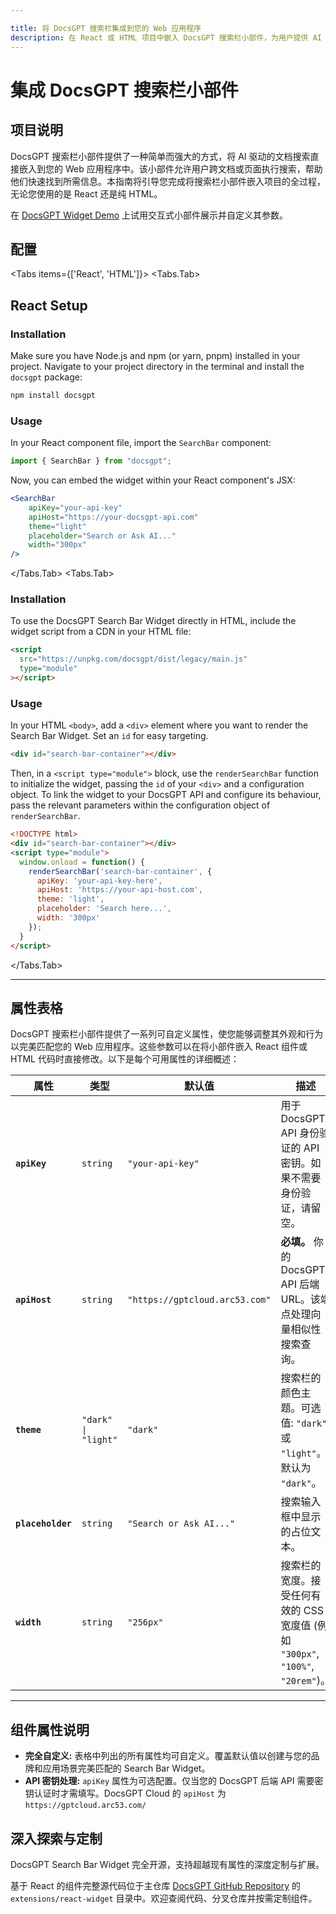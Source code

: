 ```yaml
---

title: 将 DocsGPT 搜索栏集成到您的 Web 应用程序
description: 在 React 或 HTML 项目中嵌入 DocsGPT 搜索栏小部件，为用户提供 AI 驱动的文档搜索功能。
---
```



# 集成 DocsGPT 搜索栏小部件

## 项目说明

DocsGPT 搜索栏小部件提供了一种简单而强大的方式，将 AI 驱动的文档搜索直接嵌入到您的 Web 应用程序中。该小部件允许用户跨文档或页面执行搜索，帮助他们快速找到所需信息。本指南将引导您完成将搜索栏小部件嵌入项目的全过程，无论您使用的是 React 还是纯 HTML。

在 [DocsGPT Widget Demo](https://widget.docsgpt.cloud/) 上试用交互式小部件展示并自定义其参数。

## 配置

<Tabs items={['React', 'HTML']}>
  <Tabs.Tab>
## React Setup

### Installation

Make sure you have Node.js and npm (or yarn, pnpm) installed in your project.  Navigate to your project directory in the terminal and install the `docsgpt` package:

```bash npm
npm install docsgpt
```

### Usage

In your React component file, import the `SearchBar` component:

```js
import { SearchBar } from "docsgpt";
```

Now, you can embed the widget within your React component's JSX:

```jsx
<SearchBar
    apiKey="your-api-key"
    apiHost="https://your-docsgpt-api.com"
    theme="light"
    placeholder="Search or Ask AI..."
    width="300px"
/>
```
  </Tabs.Tab>
  <Tabs.Tab>

### Installation

To use the DocsGPT Search Bar Widget directly in HTML, include the widget script from a CDN in your HTML file:

```html filename="html"
<script
  src="https://unpkg.com/docsgpt/dist/legacy/main.js"
  type="module"
></script>
```

### Usage

In your HTML `<body>`, add a `<div>` element where you want to render the Search Bar Widget. Set an `id` for easy targeting.

```html filename="html"
<div id="search-bar-container"></div>
```

Then, in a `<script type="module">` block, use the `renderSearchBar` function to initialize the widget, passing the `id` of your `<div>` and a configuration object. To link the widget to your DocsGPT API and configure its behaviour, pass the relevant parameters within the configuration object of `renderSearchBar`.

```html filename="html"
<!DOCTYPE html>
<div id="search-bar-container"></div>
<script type="module">
  window.onload = function() {
    renderSearchBar('search-bar-container', {
      apiKey: 'your-api-key-here',
      apiHost: 'https://your-api-host.com',
      theme: 'light',
      placeholder: 'Search here...',
      width: '300px'
    });
  }
</script>
```

  </Tabs.Tab>
</Tabs>

---

## 属性表格

DocsGPT 搜索栏小部件提供了一系列可自定义属性，使您能够调整其外观和行为以完美匹配您的 Web 应用程序。这些参数可以在将小部件嵌入 React 组件或 HTML 代码时直接修改。以下是每个可用属性的详细概述：

| **属性**       | **类型**  | **默认值**                   | **描述**                                                                                  |
|-----------------|-----------|-------------------------------------|--------------------------------------------------------------------------------------------------|
| **`apiKey`**    | `string`  | `"your-api-key"`                  | 用于 DocsGPT API 身份验证的 API 密钥。如果不需要身份验证，请留空。                         |
| **`apiHost`**   | `string`  | `"https://gptcloud.arc53.com"`       | **必填。** 你的 DocsGPT API 后端 URL。该端点处理向量相似性搜索查询。           |
| **`theme`**     | `"dark" \| "light"` | `"dark"`                            | 搜索栏的颜色主题。可选值: `"dark"` 或 `"light"`。默认为 `"dark"`。                                     |
| **`placeholder`** | `string` | `"Search or Ask AI..."`             | 搜索输入框中显示的占位文本。                                           |
| **`width`**     | `string`  | `"256px"`                          | 搜索栏的宽度。接受任何有效的 CSS 宽度值 (例如 `"300px"`, `"100%"`, `"20rem"`)。 |

---

## 组件属性说明

*   **完全自定义:** 表格中列出的所有属性均可自定义。覆盖默认值以创建与您的品牌和应用场景完美匹配的 Search Bar Widget。
*   **API 密钥处理:** `apiKey` 属性为可选配置。仅当您的 DocsGPT 后端 API 需要密钥认证时才需填写。DocsGPT Cloud 的 `apiHost` 为 `https://gptcloud.arc53.com/`

## 深入探索与定制

DocsGPT Search Bar Widget 完全开源，支持超越现有属性的深度定制与扩展。

基于 React 的组件完整源代码位于主仓库 [DocsGPT GitHub Repository](https://github.com/arc53/DocsGPT) 的 `extensions/react-widget` 目录中。欢迎查阅代码、分叉仓库并按需定制组件。
